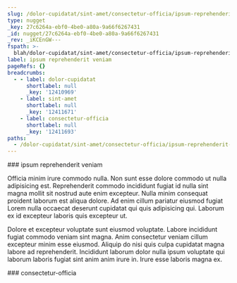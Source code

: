 ```yaml
---
slug: /dolor-cupidatat/sint-amet/consectetur-officia/ipsum-reprehenderit-veniam
type: nugget
_key: 27c6264a-ebf0-4be0-a80a-9a66f6267431
_id: nugget/27c6264a-ebf0-4be0-a80a-9a66f6267431
_rev: _iKCEnGW---
fspath: >-
  blah/dolor-cupidatat/sint-amet/consectetur-officia/ipsum-reprehenderit-veniam.md
label: ipsum reprehenderit veniam
pageRefs: {}
breadcrumbs:
  - - label: dolor-cupidatat
      shortlabel: null
      _key: '12410969'
    - label: sint-amet
      shortlabel: null
      _key: '12411671'
    - label: consectetur-officia
      shortlabel: null
      _key: '12411693'
paths:
  - /dolor-cupidatat/sint-amet/consectetur-officia/ipsum-reprehenderit-veniam
---
```


<NuggetArea>
<Nugget slug="/dolor-cupidatat/sint-amet/consectetur-officia/ipsum-reprehenderit-veniam" type="nugget" _key="27c6264a-ebf0-4be0-a80a-9a66f6267431" _id="nugget/27c6264a-ebf0-4be0-a80a-9a66f6267431" _rev="_iKCEnGW---" fspath="blah/dolor-cupidatat/sint-amet/consectetur-officia/ipsum-reprehenderit-veniam.md" label="ipsum reprehenderit veniam" paths="/dolor-cupidatat/sint-amet/consectetur-officia/ipsum-reprehenderit-veniam">
<NuggetBody>
### ipsum reprehenderit veniam

Officia minim irure commodo nulla. Non sunt esse dolore commodo ut nulla adipisicing est. Reprehenderit commodo incididunt fugiat id nulla sint magna mollit sit nostrud aute enim excepteur. Nulla minim consequat proident laborum est aliqua dolore. Ad enim cillum pariatur eiusmod fugiat Lorem nulla occaecat deserunt cupidatat qui quis adipisicing qui. Laborum ex id excepteur laboris quis excepteur ut.

Dolore et excepteur voluptate sunt eiusmod voluptate. Labore incididunt fugiat commodo veniam sint magna. Anim consectetur veniam cillum excepteur minim esse eiusmod. Aliquip do nisi quis culpa cupidatat magna labore ad reprehenderit. Incididunt laborum dolor nulla ipsum voluptate qui laborum laboris fugiat sint anim anim irure in. Irure esse laboris magna ex.

</NuggetBody>
<Breadcrumbs>
<Crumbs>
<Crumb _key="12410969" label="dolor-cupidatat" /><Crumb _key="12411671" label="sint-amet" /><Crumb _key="12411693" label="consectetur-officia" />
</Crumbs>
</Breadcrumbs>
</Nugget>

<NuggetsInbound>
</NuggetsInbound>
<NuggetsOutbound>
</NuggetsOutbound>
</NuggetArea>
<PassagesInbound>
<Passage direction="inbound" type="passage" _key="12411693" _id="passage/12411693" _rev="_iKCEnGS---" label="consectetur-officia" passage="consectetur-officia" fspath="blah/dolor-cupidatat/sint-amet/consectetur-officia" paths="/dolor-cupidatat/sint-amet/consectetur-officia" slug="/dolor-cupidatat/sint-amet/consectetur-officia">
<NuggetBody>
### consectetur-officia

</NuggetBody>
<Breadcrumbs>
<Crumbs>
<Crumb _key="12410969" label="dolor-cupidatat" /><Crumb _key="12411671" label="sint-amet" />
</Crumbs>
</Breadcrumbs>
</Passage>

</PassagesInbound>
<PassagesOutbound>
</PassagesOutbound>